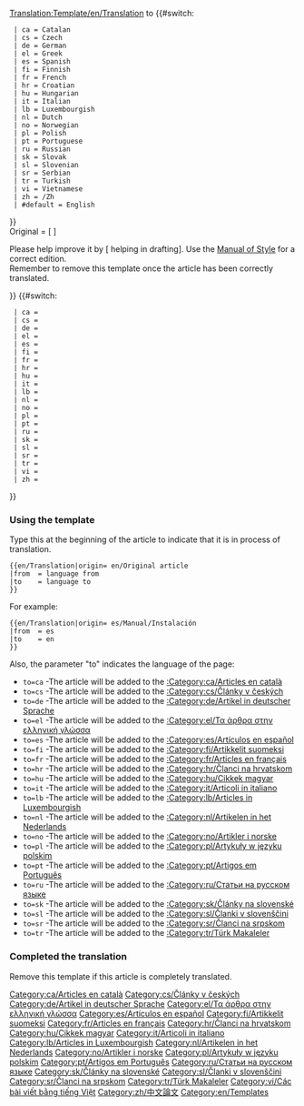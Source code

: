 <noinclude>[[Translation:Template/en/Translation]]</noinclude><noinclude></noinclude>
{{en/Ambox| type  = style
| image = en/Translation.png
| text  = <strong>This article is being translated from {{#switch:{{{from|}}}
  | ca = Catalan
  | cs = Czech
  | de = German
  | el = Greek
  | es = Spanish
  | fi = Finnish
  | fr = French
  | hr = Croatian
  | hu = Hungarian
  | it = Italian
  | lb = Luxembourgish
  | nl = Dutch
  | no = Norwegian
  | pl = Polish
  | pt = Portuguese
  | ru = Russian
  | sk = Slovak
  | sl = Slovenian
  | sr = Serbian
  | tr = Turkish
  | vi = Vietnamese
  | zh = Chinese
  | #default = English
}} to {{#switch:{{{to|}}}
  | ca = Catalan
  | cs = Czech
  | de = German
  | el = Greek
  | es = Spanish
  | fi = Finnish
  | fr = French
  | hr = Croatian
  | hu = Hungarian
  | it = Italian
  | lb = Luxembourgish
  | nl = Dutch
  | no = Norwegian
  | pl = Polish
  | pt = Portuguese
  | ru = Russian
  | sk = Slovak
  | sl = Slovenian
  | sr = Serbian
  | tr = Turkish
  | vi = Vietnamese
  | zh = /Zh
  | #default = English
}}</strong><br/>
Original = <includeonly>[{{SERVER}}{{localurl:{{NAMESPACE}}:{{{origin}}}|action=view}} {{{origin}}}]</includeonly><br/>
<p style="font-size: 90%">Please help improve it by [{{SERVER}}{{localurl:{{NAMESPACE}}:{{PAGENAME}}|action=edit}} helping in drafting]. Use the [[en/Wiki/Manual of Style|Manual of Style]] for a correct edition.<br/>
Remember to remove this template once the article has been correctly translated.</p>
}}
<includeonly>{{#switch:{{{from|}}}
  | ca = [[Category:ca/Articles en català]]
  | cs = [[Category:cs/Články v českých]]
  | de = [[Category:de/Artikel in deutscher Sprache]]
  | el = [[Category:el/Τα άρθρα στην ελληνική γλώσσα]]
  | es = [[Category:es/Artículos en español]]
  | fi = [[Category:fi/Artikkelit suomeksi]]
  | fr = [[Category:fr/Articles en français]]
  | hr = [[Category:hr/Članci na hrvatskom]]
  | hu = [[Category:hu/Cikkek magyar]]
  | it = [[Category:it/Articoli in italiano]]
  | lb = [[Category:lb/Articles in Luxembourgish]]
  | nl = [[Category:nl/Artikelen in het Nederlands]]
  | no = [[Category:no/Artikler i norske]]
  | pl = [[Category:pl/Artykuły w języku polskim]]
  | pt = [[Category:pt/Artigos em Português]]
  | ru = [[Category:ru/Статьи на русском языке]]
  | sk = [[Category:sk/Články na slovenské]]
  | sl = [[Category:sl/Članki v slovenščini]]
  | sr = [[Category:sr/Članci na srpskom]]
  | tr = [[Category:tr/Türk Makaleler]]
  | vi = [[Category:vi/Các bài viết bằng tiếng Việt]]
  | zh = [[Category:zh/中文論文]]
}}
</includeonly><noinclude>
=== Using the template ===
Type this at the beginning of the article to indicate that it is in process of translation.
<pre>
{{en/Translation|origin= en/Original article
|from  = language from
|to    = language to
}}
</pre>
For example:
<pre>
{{en/Translation|origin= es/Manual/Instalación
|from  = es
|to    = en
}}
</pre>
{{en/Translation|origin= es/Manual/Instalación
|from  = es
|to    = en
}}


Also, the parameter "to" indicates the language of the page:
*<code>to=ca</code> -The article will be added to the [[:Category:ca/Articles en català]]
*<code>to=cs</code> -The article will be added to the [[:Category:cs/Články v českých]]
*<code>to=de</code> -The article will be added to the [[:Category:de/Artikel in deutscher Sprache]]
*<code>to=el</code> -The article will be added to the [[:Category:el/Τα άρθρα στην ελληνική γλώσσα]]
*<code>to=es</code> -The article will be added to the [[:Category:es/Artículos en español]]
*<code>to=fi</code> -The article will be added to the [[:Category:fi/Artikkelit suomeksi]]
*<code>to=fr</code> -The article will be added to the [[:Category:fr/Articles en français]]
*<code>to=hr</code> -The article will be added to the [[:Category:hr/Članci na hrvatskom]]
*<code>to=hu</code> -The article will be added to the [[:Category:hu/Cikkek magyar]]
*<code>to=it</code> -The article will be added to the [[:Category:it/Articoli in italiano]]
*<code>to=lb</code> -The article will be added to the [[:Category:lb/Articles in Luxembourgish]]
*<code>to=nl</code> -The article will be added to the [[:Category:nl/Artikelen in het Nederlands]]
*<code>to=no</code> -The article will be added to the [[:Category:no/Artikler i norske]]
*<code>to=pl</code> -The article will be added to the [[:Category:pl/Artykuły w języku polskim]]
*<code>to=pt</code> -The article will be added to the [[:Category:pt/Artigos em Português]]
*<code>to=ru</code> -The article will be added to the [[:Category:ru/Статьи на русском языке]]
*<code>to=sk</code> -The article will be added to the [[:Category:sk/Články na slovenské]]
*<code>to=sl</code> -The article will be added to the [[:Category:sl/Članki v slovenščini]]
*<code>to=sr</code> -The article will be added to the [[:Category:sr/Članci na srpskom]]
*<code>to=tr</code> -The article will be added to the [[:Category:tr/Türk Makaleler]]

=== Completed the translation===
Remove this template if this article is completely translated.

[[Category:en/Templates]]
</noinclude>